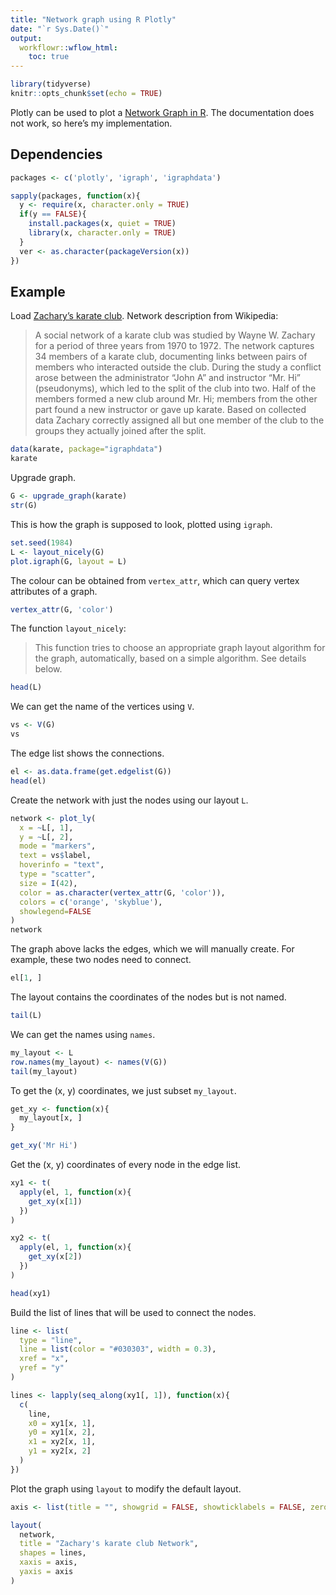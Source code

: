 ```yaml
---
title: "Network graph using R Plotly"
date: "`r Sys.Date()`"
output:
  workflowr::wflow_html:
    toc: true
---
```


```r
library(tidyverse)
knitr::opts_chunk$set(echo = TRUE)
```

Plotly can be used to plot a [Network Graph in R](https://plotly.com/r/network-graphs/). The documentation does not work, so here's my implementation.

## Dependencies

```r
packages <- c('plotly', 'igraph', 'igraphdata')

sapply(packages, function(x){
  y <- require(x, character.only = TRUE)
  if(y == FALSE){
    install.packages(x, quiet = TRUE)
    library(x, character.only = TRUE)
  }
  ver <- as.character(packageVersion(x))
})
```

## Example

Load [Zachary's karate club](https://en.wikipedia.org/wiki/Zachary%27s_karate_club). Network description from Wikipedia:

>A social network of a karate club was studied by Wayne W. Zachary for a period of three years from 1970 to 1972. The network captures 34 members of a karate club, documenting links between pairs of members who interacted outside the club. During the study a conflict arose between the administrator "John A" and instructor "Mr. Hi" (pseudonyms), which led to the split of the club into two. Half of the members formed a new club around Mr. Hi; members from the other part found a new instructor or gave up karate. Based on collected data Zachary correctly assigned all but one member of the club to the groups they actually joined after the split.

```r
data(karate, package="igraphdata")
karate
```

Upgrade graph.

```r
G <- upgrade_graph(karate)
str(G)
```

This is how the graph is supposed to look, plotted using `igraph`.

```r
set.seed(1984)
L <- layout_nicely(G)
plot.igraph(G, layout = L)
```

The colour can be obtained from `vertex_attr`, which can query vertex attributes of a graph.

```r
vertex_attr(G, 'color')
```

The function `layout_nicely`:

>This function tries to choose an appropriate graph layout algorithm for the graph, automatically, based on a simple algorithm. See details below.

```r
head(L)
```

We can get the name of the vertices using `V`.

```r
vs <- V(G)
vs
```

The edge list shows the connections.

```r
el <- as.data.frame(get.edgelist(G))
head(el)
```

Create the network with just the nodes using our layout `L`.

```r
network <- plot_ly(
  x = ~L[, 1],
  y = ~L[, 2],
  mode = "markers",
  text = vs$label,
  hoverinfo = "text",
  type = "scatter",
  size = I(42),
  color = as.character(vertex_attr(G, 'color')),
  colors = c('orange', 'skyblue'),
  showlegend=FALSE
)
network
```

The graph above lacks the edges, which we will manually create. For example, these two nodes need to connect.

```r
el[1, ]
```

The layout contains the coordinates of the nodes but is not named.

```r
tail(L)
```

We can get the names using `names`.

```r
my_layout <- L
row.names(my_layout) <- names(V(G))
tail(my_layout)
```

To get the (x, y) coordinates, we just subset `my_layout`.

```r
get_xy <- function(x){
  my_layout[x, ]
}

get_xy('Mr Hi')
```

Get the (x, y) coordinates of every node in the edge list.

```r
xy1 <- t(
  apply(el, 1, function(x){
    get_xy(x[1])
  })
)

xy2 <- t(
  apply(el, 1, function(x){
    get_xy(x[2])
  })
)

head(xy1)
```

Build the list of lines that will be used to connect the nodes.

```r
line <- list(
  type = "line",
  line = list(color = "#030303", width = 0.3),
  xref = "x",
  yref = "y"
)

lines <- lapply(seq_along(xy1[, 1]), function(x){
  c(
    line,
    x0 = xy1[x, 1],
    y0 = xy1[x, 2],
    x1 = xy2[x, 1],
    y1 = xy2[x, 2]
  )
})
```

Plot the graph using `layout` to modify the default layout.

```r
axis <- list(title = "", showgrid = FALSE, showticklabels = FALSE, zeroline = FALSE)

layout(
  network,
  title = "Zachary's karate club Network",
  shapes = lines,
  xaxis = axis,
  yaxis = axis
)
```
